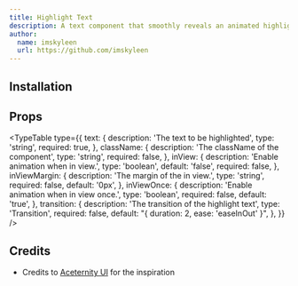 ```yaml
---
title: Highlight Text
description: A text component that smoothly reveals an animated highlight effect.
author:
  name: imskyleen
  url: https://github.com/imskyleen
---
```


<ComponentPreview name="highlight-text-demo" />

## Installation

<ComponentInstallation name="highlight-text" />

## Props

<TypeTable
  type={{
    text: {
      description: 'The text to be highlighted',
      type: 'string',
      required: true,
    },
    className: {
      description: 'The className of the component',
      type: 'string',
      required: false,
    },
    inView: {
      description: 'Enable animation when in view.',
      type: 'boolean',
      default: 'false',
      required: false,
    },
    inViewMargin: {
      description: 'The margin of the in view.',
      type: 'string',
      required: false,
      default: '0px',
    },
    inViewOnce: {
      description: 'Enable animation when in view once.',
      type: 'boolean',
      required: false,
      default: 'true',
    },
    transition: {
      description: 'The transition of the highlight text',
      type: 'Transition',
      required: false,
      default: "{ duration: 2, ease: 'easeInOut' }",
    },
  }}
/>

## Credits

- Credits to [Aceternity UI](https://ui.aceternity.com/components/hero-highlight) for the inspiration
